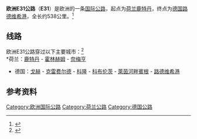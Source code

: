 {{noteTA
|1=zh-hans:奈梅亨; zh-hk:尼美根;zh-tw:奈美根;
|2=zh-hans:科布伦茨; zh-hant:科布倫茨; zh-tw:科布連茲;
}}
{{Infobox road2
| country=EUR
| marker_image= [[File:Tabliczka_E31.svg|100px]]
| length_km = 538
| map        = E31 route.jpg
| direction_a = 北
| terminus_a = [[荷蘭|荷蘭]][[鹿特丹|鹿特丹]]
| junction   = 
| direction_b = 南
| terminus_b = [[德國|德國]][[路德维希港|路德维希港]]
| countries  = {{NED}}<br>{{GER}}
}}
'''欧洲E31公路'''（'''E31'''）是欧洲的一条[[欧洲国际公路|国际公路]]，起点为[[荷兰|荷兰]][[鹿特丹|鹿特丹]]，终点为[[德国|德国]][[路德维希港|路德维希港]]，全长约538公里。<ref>{{Cite web |url = http://www.elbruz.org/eroads/E31.htm |title = E31 |publisher = Elbruz |accessdate = 20 April 2015 |archive-date = 2017-04-20 |archive-url = https://web.archive.org/web/20170420144719/http://www.elbruz.org/eroads/E31.htm |dead-url = no }}</ref>

== 线路 ==
欧洲E31公路穿过以下主要城市：<ref>{{Cite web |url = https://www.unece.org/fileadmin/DAM/trans/conventn/ECE-TRANS-SC1-384e.pdf |title = AGR 2008 revised-384en bis - unece |publisher = UN Treaty Collection |accessdate = 20 April 2015 |archive-date = 2016-03-03 |archive-url = https://web.archive.org/web/20160303232948/http://www.unece.org/fileadmin/DAM/trans/conventn/ECE-TRANS-SC1-384e.pdf |dead-url = no }}</ref><br />
*荷兰：[[鹿特丹|鹿特丹]] - [[霍林赫姆|霍林赫姆]] - [[奈梅亨|奈梅亨]]
*德国：[[戈赫|戈赫]] - [[克雷费尔德|克雷费尔德]] - [[科隆|科隆]] - [[科布伦茨|科布伦茨]] - [[萊茵河畔賓根|萊茵河畔賓根]] - [[路德维希港|路德维希港]]

==参考资料==
{{reflist}}

{{欧洲国际公路网}}

[[Category:欧洲国际公路|Category:欧洲国际公路]]
[[Category:荷兰公路|Category:荷兰公路]]
[[Category:德国公路|Category:德国公路]]